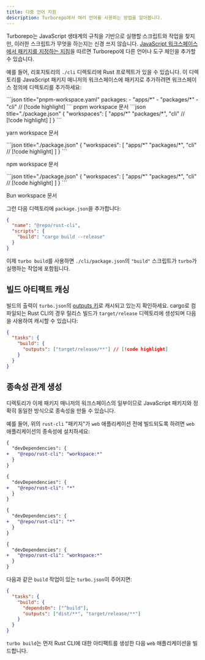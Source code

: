 ```yaml
---
title: 다중 언어 지원
description: Turborepo에서 여러 언어를 사용하는 방법을 알아봅니다.
---
```



Turborepo는 JavaScript 생태계의 규칙을 기반으로 실행할 스크립트와 작업을 찾지만, 이러한 스크립트가 무엇을 하는지는 신경 쓰지 않습니다. [JavaScript 워크스페이스에서 패키지를 지정하는 지침](/docs/crafting-your-repository/structuring-a-repository#specifying-packages-in-a-monorepo)을 따르면 Turborepo에 다른 언어나 도구 체인을 추가할 수 있습니다.

예를 들어, 리포지토리의 `./cli` 디렉토리에 Rust 프로젝트가 있을 수 있습니다. 이 디렉토리를 JavaScript 패키지 매니저의 워크스페이스에 패키지로 추가하려면 워크스페이스 정의에 디렉토리를 추가하세요:

<PackageManagerTabs>

  <Tab value="pnpm">
  ```json title="pnpm-workspace.yaml"
 packages:
    - "apps/*"
    - "packages/*"
    - "cli" // [!code highlight]
  ```
  <LinkToDocumentation href="https://pnpm.io/pnpm-workspace_yaml">pnpm workspace 문서</LinkToDocumentation>

  </Tab>

  <Tab value="yarn">
  ```json title="./package.json"
  {
    "workspaces": [
      "apps/*"
      "packages/*",
      "cli" // [!code highlight]
    ]
  }
  ```

  <LinkToDocumentation href="https://yarnpkg.com/features/workspaces#how-are-workspaces-declared">yarn workspace 문서</LinkToDocumentation>
   </Tab>

  <Tab value="npm">
  ```json title="./package.json"
  {
    "workspaces": [
      "apps/*"
      "packages/*",
      "cli" // [!code highlight]
    ]
  }
  ```

  <LinkToDocumentation href="https://docs.npmjs.com/cli/v7/using-npm/workspaces#defining-workspaces">npm workspace 문서</LinkToDocumentation>
  </Tab>

  <Tab value="bun (Beta)">
  ```json title="./package.json"
  {
    "workspaces": [
      "apps/*"
      "packages/*",
      "cli" // [!code highlight]
    ]
  }
  ```

  <LinkToDocumentation href="https://bun.sh/docs/install/workspaces">Bun workspace 문서</LinkToDocumentation>
  </Tab>
</PackageManagerTabs>

그런 다음 디렉토리에 `package.json`을 추가합니다:

```json title="./cli/package.json"
{
  "name": "@repo/rust-cli",
  "scripts": {
    "build": "cargo build --release"
  }
}
```

이제 `turbo build`를 사용하면 `./cli/package.json`의 `"build"` 스크립트가 `turbo`가 실행하는 작업에 포함됩니다.

## 빌드 아티팩트 캐싱

빌드의 출력이 `turbo.json`의 [outputs 키](/docs/reference/configuration#outputs)로 캐시되고 있는지 확인하세요. cargo로 컴파일되는 Rust CLI의 경우 릴리스 빌드가 `target/release` 디렉토리에 생성되며 다음을 사용하여 캐시할 수 있습니다:

```json title="./turbo.json"
{
  "tasks": {
    "build": {
      "outputs": ["target/release/**"] // [!code highlight]
    }
  }
}
```

## 종속성 관계 생성

디렉토리가 이제 패키지 매니저의 워크스페이스의 일부이므로 JavaScript 패키지와 정확히 동일한 방식으로 종속성을 만들 수 있습니다.

예를 들어, 위의 `rust-cli` "패키지"가 `web` 애플리케이션 전에 빌드되도록 하려면 `web` 애플리케이션의 종속성에 설치하세요:

<PackageManagerTabs>
  <Tab value="pnpm">

```diff title="./web/package.json"
{
  "devDependencies": {
+   "@repo/rust-cli": "workspace:*"
  }
}
```

  </Tab>

  <Tab value="yarn">

```diff title="./web/package.json"
{
  "devDependencies": {
+   "@repo/rust-cli": "*"
  }
}
```

  </Tab>

  <Tab value="npm">

```diff title="./web/package.json"
{
  "devDependencies": {
+   "@repo/rust-cli": "*"
  }
}
```

  </Tab>

  <Tab value="bun (Beta)">

```diff title="./web/package.json"
{
  "devDependencies": {
+   "@repo/rust-cli": "workspace:*"
  }
}
```

  </Tab>
</PackageManagerTabs>

다음과 같은 `build` 작업이 있는 `turbo.json`이 주어지면:

```json title="./turbo.json"
{
  "tasks": {
    "build": {
      "dependsOn": ["^build"],
      "outputs": ["dist/**", "target/release/**"]
    }
  }
}
```

`turbo build`는 먼저 Rust CLI에 대한 아티팩트를 생성한 다음 `web` 애플리케이션을 빌드합니다.
